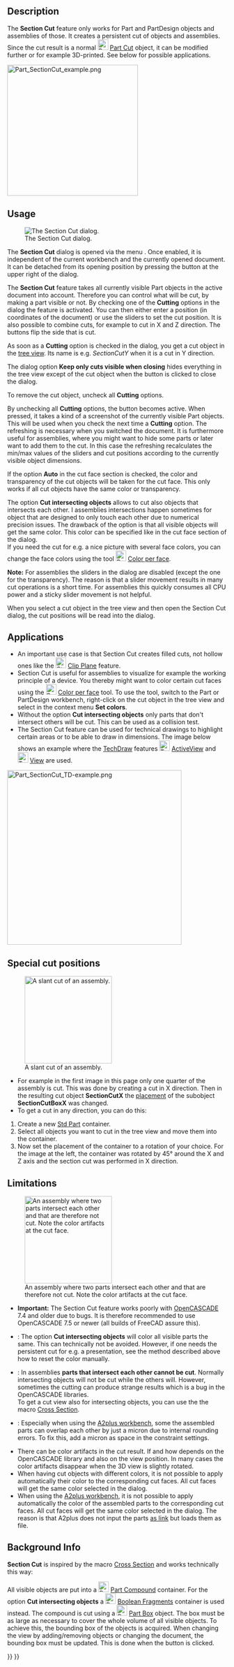 <languages/>
<translate>

<!--T:42-->
{{Docnav
|[[Part_ToleranceSet|ToleranceSet]]
|[[Part_EditAttachment|EditAttachment]]
|[[Part_Workbench|Part]]
|IconL=Part_ToleranceSet.svg
|IconR=Part_EditAttachment.svg
|IconC=Workbench_Part.svg
}}

<!--T:43-->
{{GuiCommand
|Name=Part SectionCut
|MenuLocation={{VersionMinus|1.0}}: View → Persistent section cut<br>{{VersionPlus|1.1}}: Part → Persistent Section Cut
|Workbenches={{VersionMinus|1.0}}: All<br>{{VersionPlus|1.1}}: Part
|Version=0.20
|SeeAlso=[[Std_ToggleClipPlane|Std ToggleClipPlane]]
}}

==Description== <!--T:44-->

<!--T:45-->
The '''Section Cut''' feature only works for Part and PartDesign objects and assemblies of those. It creates a persistent cut of objects and assemblies. Since the cut result is a normal [[Image:Part_Cut.svg|24px]] [[Part_Cut|Part Cut]] object, it can be modified further or for example 3D-printed. See below for possible applications.

</translate>
[[Image:Part_SectionCut_example.png|300px]]
<translate>
<!--T:46-->
{{Caption|A cut assembly. Some cut faces were manually colored. The yellow part is not cut because it was purposely moved by one micron into another part.}}

== Usage == <!--T:47-->

<!--T:48-->
[[Image:Part_SectionCut_Dialog.png|frame|left|The Section Cut dialog.]]

<!--T:49-->
The '''Section Cut''' dialog is opened via the menu {{MenuCommand|Part → [[Image:Part_SectionCut.svg|24px]] Persistent Section Cut}}. Once enabled, it is independent of the current workbench and the currently opened document. It can be detached from its opening position by pressing the button at the upper right of the dialog.

<!--T:50-->
The '''Section Cut''' feature takes all currently visible Part objects in the active document into account. Therefore you can control what will be cut, by making a part visible or not. By checking one of the '''Cutting''' options in the dialog the feature is activated. You can then either enter a position (in coordinates of the document) or use the sliders to set the cut position. It is also possible to combine cuts, for example to cut in X and Z direction. The buttons {{Button|Flip}} flip the side that is cut.

<!--T:51-->
As soon as a '''Cutting''' option is checked in the dialog, you get a cut object in the [[Tree_view|tree view]]. Its name is e.g. ''SectionCutY'' when it is a cut in Y direction.

<!--T:52-->
The dialog option '''Keep only cuts visible when closing''' hides everything in the tree view except of the cut object when the button {{Button|Close}} is clicked to close the dialog.

<!--T:53-->
To remove the cut object, uncheck all '''Cutting''' options.

<!--T:54-->
By unchecking all '''Cutting''' options, the button {{Button|Refresh view}} becomes active. When pressed, it takes a kind of a screenshot of the currently visible Part objects. This will be used when you check the next time a '''Cutting''' option. The refreshing is necessary when you switched the document. It is furthermore useful for assemblies, where you might want to hide some parts or later want to add them to the cut. In this case the refreshing recalculates the min/max values of the sliders and cut positions according to the currently visible object dimensions.

<!--T:70-->
If the option '''Auto''' in the cut face section is checked, the color and transparency of the cut objects will be taken for the cut face. This only works if all cut objects have the same color or transparency.

<!--T:71-->
The option '''Cut intersecting objects''' allows to cut also objects that intersects each other. I assemblies intersections happen sometimes for object that are designed to only touch each other due to numerical precision issues. The drawback of the option is that all visible objects will get the same color. This color can be specified like in the cut face section of the dialog.</br>
If you need the cut for e.g. a nice picture with several face colors, you can change the face colors using the tool [[File:Part_ColorPerFace.svg|24px]] [[Part_ColorPerFace|Color per face]].

<!--T:55-->
'''Note:''' For assemblies the sliders in the dialog are disabled (except the one for the transparency). The reason is that a slider movement results in many cut operations is a short time. For assemblies this quickly consumes all CPU power and a sticky slider movement is not helpful.

<!--T:56-->
When you select a cut object in the tree view and then open the Section Cut dialog, the cut positions will be read into the dialog.

== Applications == <!--T:57-->

<!--T:58-->
* An important use case is that Section Cut creates filled cuts, not hollow ones like the [[File:Std_ToggleClipPlane.svg|24px]] [[Std_ToggleClipPlane|Clip Plane]] feature.
* Section Cut is useful for assemblies to visualize for example the working principle of a device. You thereby might want to color certain cut faces using the [[File:Part_ColorPerFace.svg|24px]] [[Part_ColorPerFace|Color per face]] tool. To use the tool, switch to the Part or PartDesign workbench, right-click on the cut object in the tree view and select in the context menu '''Set colors'''.
* Without the option '''Cut intersecting objects''' only parts that don't intersect others will be cut. This can be used as a collision test.
* The Section Cut feature can be used for technical drawings to highlight certain areas or to be able to draw in dimensions. The image below shows an example where the [[TechDraw_Workbench|TechDraw]] features [[File:TechDraw_ActiveView.svg|24px]] [[TechDraw_ActiveView|ActiveView]] and [[File:TechDraw_View.svg|24px]] [[TechDraw_View|View]] are used.

</translate>
[[File:Part_SectionCut_TD-example.png|400px]]
<translate>
<!--T:41-->
{{Caption|A technical drawing where a Section Cut result is used. (Click on the image for full size.)}}

== Special cut positions == <!--T:59-->

<!--T:60-->
[[Image:Part_SectionCut_slant-cut.png|left|200px|thumb|A slant cut of an assembly.]]

<!--T:61-->
* For example in the first image in this page only one quarter of the assembly is cut. This was done by creating a cut in X direction. Then in the resulting cut object '''SectionCutX''' the [[Placement|placement]] of the subobject '''SectionCutBoxX''' was changed.
* To get a cut in any direction, you can do this:
# Create a new [[Std_Part|Std Part]] container.
# Select all objects you want to cut in the tree view and move them into the container.
# Now set the placement of the container to a rotation of your choice. For the image at the left, the container was rotated by 45° around the X and Z axis and the section cut was performed in X direction.
{{clear}}

== Limitations == <!--T:62-->

<!--T:63-->
[[Image:Part_SectionCut_Color-artifact.png|left|200px|thumb|An assembly where two parts intersect each other and that are therefore not cut. Note the color artifacts at the cut face.]]

<!--T:64-->
* '''Important:''' The Section Cut feature works poorly with [[OpenCASCADE|OpenCASCADE]] 7.4 and older due to bugs. It is therefore recommended to use OpenCASCADE 7.5 or newer (all builds of FreeCAD {{VersionPlus|0.20}} assure this).
* {{VersionPlus|1.0}}: The option '''Cut intersecting objects''' will color all visible parts the same. This can technically not be avoided. However, if one needs the persistent cut for e.g. a presentation, see the method described above how to reset the color manually.
* {{VersionMinus|0.20}}: In assemblies '''parts that intersect each other cannot be cut'''. Normally intersecting objects will not be cut while the others will. However, sometimes the cutting can produce strange results which is a bug in the OpenCASCADE libraries.</br> To get a cut view also for intersecting objects, you can use the the macro  [[Macro_cross_section|Cross Section]].
* {{VersionMinus|0.20}}: Especially when using the [[A2plus_Workbench|A2plus workbench]], some the assembled parts can overlap each other by just a micron due to internal rounding errors. To fix this, add a micron as space in the constraint settings.
* There can be color artifacts in the cut result. If and how depends on the OpenCASCADE library and also on the view position. In many cases the color artifacts disappear when the 3D view is slightly rotated.
* When having cut objects with different colors, it is not possible to apply automatically their color to the corresponding cut faces. All cut faces will get the same color selected in the dialog.
* When using the [[A2plus_Workbench|A2plus workbench]], it is not possible to apply automatically the color of the assembled parts to the corresponding cut faces. All cut faces will get the same color selected in the dialog. The reason is that A2plus does not input the parts [[App_Link|as link]] but loads them as file.
{{clear}}

== Background Info == <!--T:65-->

<!--T:66-->
'''Section Cut''' is inspired by the macro  [[Macro_cross_section|Cross Section]] and works technically this way:

<!--T:67-->
All visible objects are put into a [[Image:Part_Compound.svg|24px]] [[Part_Compound|Part Compound]] container. For the option '''Cut intersecting objects''' a [[Image:Part_BooleanFragments.svg|24px]] [[Part_BooleanFragments|Boolean Fragments]] container is used instead. The compound is cut using a [[Image:Part_Box.svg|24px]] [[Part_Box|Part Box]] object. The box must be as large as necessary to cover the whole volume of all visible objects. To achieve this, the bounding box of the objects is acquired. When changing the view by adding/removing objects or changing the document, the bounding box must be updated. This is done when the button {{Button|Refresh view}} is clicked.

<!--T:69-->
{{Docnav
|[[Part_ToleranceSet|ToleranceSet]]
|[[Part_EditAttachment|EditAttachment]]
|[[Part_Workbench|Part]]
|IconL=Part_ToleranceSet.svg
|IconR=Part_EditAttachment.svg
|IconC=Workbench_Part.svg
}}

</translate>
{{Part_Tools_navi{{#translation:}}}}
{{Userdocnavi{{#translation:}}}}
{{clear}}